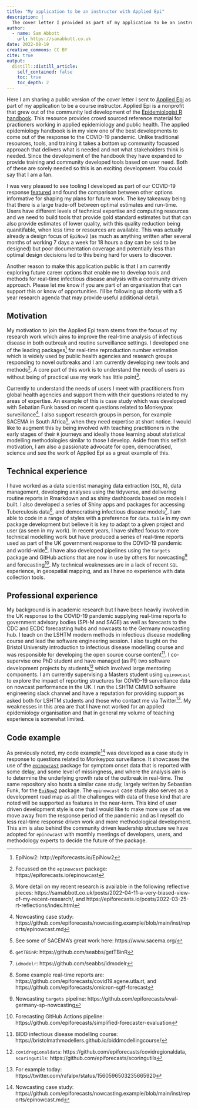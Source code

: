 ```yaml
---
title: "My application to be an instructor with Applied Epi"
description: |
  The cover letter I provided as part of my application to be an instructor with the Applied Epi organisation. Contains background on the motivation for my work, details of my prior experience, and thoughts on user based software development.
author:
  - name: Sam Abbott
    url: https://samabbott.co.uk
date: 2022-08-19
creative_commons: CC BY
cite: true
output:
  distill::distill_article:
    self_contained: false
    toc: true
    toc_depth: 2
---
```


Here I am sharing a public version of the cover letter I sent to [Applied Epi](https://appliedepi.org/) as part of my application to  be a course instructor. Applied Epi is a nonprofit that grew out of the community led development of the [Epidemiologist R handbook](https://appliedepi.org/epirhandbook/). This resource provides crowd sourced reference material for practioners working in applied epidemiology and public health. The applied epidemiology handbook is in my view one of the best developments to come out of the response to the COVID-19 pandemic. Unlike traditional resources, tools, and training it takes a bottom up community focussed approach that delivers what is needed and not what stakeholders think is needed. Since the development of the handbook they have expanded to provide training and community developed tools based on user need. Both of these are sorely needed so this is an exciting development. You could say that I am a fan.

I was very pleased to see tooling I developed as part of our COVID-19 response [featured](https://www.epirhandbook.com/en/epidemic-modeling.html) and found the comparison between other options informative for shaping my plans for future work. The key takeaway being that there is a large trade-off between optimal estimates and run-time. Users have different levels of technical expertise and computing resources and we need to build tools that provide gold standard estimates but that can also provide estimates of lower quality, with this quality reduction being quanitifable, when less time or resources are available. This was actually already a design focus of `EpiNow2` (as much as anything written after several months of working 7 days a week for 18 hours a day can be said to be designed) but poor documentation coverage and potentially less than optimal design decisions led to this being hard for users to discover.

Another reason to make this application public is that I am currently exploring future career options that enable me to develop tools and methods for real-time infectious disease analysis with a community driven approach. Please let me know if you are part of an organisation that can support this or know of opportunities. I'll be following up shortly with a 5 year research agenda that may provide useful additional detail. 


## Motivation

My motivation to join the Applied Epi team stems from the focus of my research work which aims to improve the real-time analysis of infectious disease in both outbreak and routine surveillance settings. I developed one of the leading packages^[EpiNow2: http://epiforecasts.io/EpiNow2] for real-time reproduction number estimation which is widely used by public health agencies and research groups responding to novel outbreaks and I am currently developing new tools and methods^[Focussed on the `epinowcast` package: https://epiforecasts.io/epinowcast]. A core part of this work is to understand the needs of users as without being of practical use my work has little point^[More detail on my recent research is available in the following reflective pieces: https://samabbott.co.uk/posts/2022-04-11-a-very-biased-view-of-my-recent-research/,  and https://epiforecasts.io/posts/2022-03-25-rt-reflections/index.html].

Currently to understand the needs of users I meet with practitioners from global health agencies and support them with their questions related to my areas of expertise. An example of this is case study which was developed with Sebatian Funk based on recent questions related to Monkeypox surveillance^[Nowcasting case study: https://github.com/epiforecasts/nowcasting.example/blob/main/inst/reports/epinowcast.md]. I also support research groups in person, for example SACEMA in South Africa^[See some of SACEMA's great work here: https://www.sacema.org/], when they need expertise at short notice. I would like to augment this by being involved with teaching practitioners in the early stages of their `R` journeys and ideally those learning about statistical modelling methodologies similar to those I develop. Aside from this selfish motivation, I am also a passionate advocate for open, democratised, science and see the work of Applied Epi as a great example of this. 

## Technical experience

I have worked as a data scientist managing data extraction (`SQL`, `R`), data management, developing analyses using the tidyverse, and delivering routine reports in Rmarkdown and as shiny dashboards based on models I built. I also developed a series of Shiny apps and packages for accessing Tuberculosis data^[`getTBinR`: https://github.com/seabbs/getTBinR], and democratising infectious disease models^[`idmodelr`: https://github.com/seabbs/idmodelr]. I am able to code in a range of styles with a preference for `data.table` in my own package development but believe it is key to adapt to a given project and user (as seen in my work). In recent years, I have shifted focus to more technical modelling work but have produced a series of real-time reports used as part of the UK government response to the COVID-19 pandemic and world-wide^[Some example real-time reports are: https://github.com/epiforecasts/covid19.sgene.utla.rt, and https://github.com/epiforecasts/omicron-sgtf-forecast]. I have also developed pipelines using the `targets` package and GitHub actions that are now in use by others for nowcasting^[Nowcasting `targets` pipeline: https://github.com/epiforecasts/eval-germany-sp-nowcasting] and forecasting^[Forecasting GitHub Actions pipeline: https://github.com/epiforecasts/simplified-forecaster-evaluation]. My technical weaknesses are in a lack of recent `SQL` experience, in geospatial mapping, and as I have no experience with data collection tools. 

## Professional experience

My background is in academic research but I have been heavily involved in the UK response to the COVID-19 pandemic supplying real-time reports to government advisory bodies (SPI-M and SAGE) as well as forecasts to the CDC and ECDC forecasting hubs and nowcasts to the Germany nowcasting hub. I teach on the LSHTM modern methods in infectious disease modelling course and lead the software engineering session. I also taught on the Bristol University introduction to infectious disease modelling course and was responsible for developing the open source course content^[BIDD infectious disease modelling course: https://bristolmathmodellers.github.io/biddmodellingcourse/]. I co-supervise one PhD student and have managed (as PI) two software development projects by students^[`covidregionaldata`: https://github.com/epiforecasts/covidregionaldata, `scoringutils`: https://github.com/epiforecasts/scoringutils] which involved large mentoring components. I am currently supervising a Masters student using `epinowcast` to explore the impact of reporting structures for COVID-19 surveillance data on nowcast performance in the UK. I run the LSHTM CMMID software engineering slack channel and have a reputation for providing support as asked both for LSHTM students and those who contact me via Twitter^[For example today: https://twitter.com/rafalpx/status/1560596503235665920]. My weaknesses in this area are that I have not worked for an applied epidemiology organisation and that in general my volume of teaching experience is somewhat limited.

## Code example

As previously noted, my code example^[Nowcasting case study: https://github.com/epiforecasts/nowcasting.example/blob/main/inst/reports/epinowcast.md] was developed as a case study in response to questions related to Monkeypox surveillance. It showcases the use of the [`epinowcast`](https://epiforecasts.io/epinowcast) package for symptom onset data that is reported with some delay, and some level of missingness, and where the analysis aim is to determine the underlying growth rate of the outbreak in real-time. The same repository also hosts a similar case study, largely written by Sebastian Funk, for the [`EpiNow2`](https://epiforecasts.io/epinowcast) package.  The `epinowcast` case study also serves as a development road map as all the challenges with data of these kind that are noted will be supported as features in the near-term. This kind of user driven development style is one that I would like to make more use of as we move away from the response period of the pandemic and as I myself do less real-time response driven work and more methodological development. This aim is also behind the community driven leadership structure we have adopted for `epinowcast` with monthly meetings of developers, users, and methodology experts to decide the future of the package.
